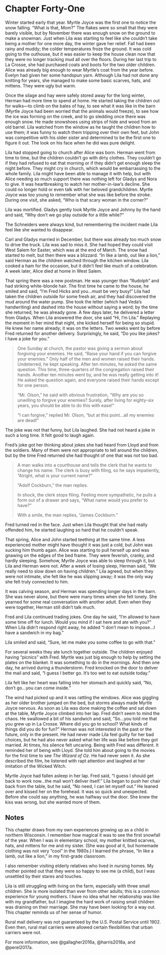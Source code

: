 # Chapter Forty-One

Winter started early that year. Myrtle Joyce was the first one to notice the snow falling. "What is that, Mom?" The flakes were so small that they were barely visible, but by November there was enough snow on the ground to make a snowman. Just when Lila was starting to feel like she couldn't take being a mother for one more day, the winter gave her relief. Fall had been rainy and muddy; the colder temperatures froze the ground. It was cold going to the outhouse, but it was easier to keep the house clean now that they were no longer tracking mud all over the floors. During her last trip to La Crosse, she had purchased coats and boots for the two older children. Alice was already big enough to wear Myrtle's coat from the year before. Evelyn had given her some handspun yarn. Although Lila had not done any knitting for years, she managed to make some basic scarves, hats, and mittens. They were ugly but warm.  

Once the silage and hay were safely stored away for the long winter, Herman had more time to spend at home. He started taking the children out for walks---to climb on the bales of hay, to see what it was like in the barn (Myrtle Joyce had been worried that the animals would freeze), to see how the ice was forming on the creek, and to go sledding once there was enough snow. He made snowshoes using strips of hide and wood from an old barrel. Lila watched from the window as he taught the children how to use them; it was funny to watch them tripping over their own feet, but John was competitive with his older sister and determined to be the first one to figure it out. The look on his face when he did was pure delight.  

Lila had stopped going to church after Alice was born. Herman went from time to time, but the children couldn't go with dirty clothes. They couldn't go if they had refused to eat that morning or if they didn't get enough sleep the night before. They might cry in church, which would be embarrassing to the whole family. Lila might have been able to manage it with help, but with Alice needing so much support there was nothing left for Gladys and Nora to give. It was heartbreaking to watch her mother-in-law's decline. She could no longer hold or even talk with her beloved grandchildren. Myrtle Joyce was too young to remember what she was like before the stroke. During one visit, she asked, "Who is that scary woman in the corner?" 

Lila was mortified. Gladys gently took Myrtle Joyce and Johnny by the hand and said, "Why don't we go play outside for a little while?" 

The Schneiders were always kind, but remembering the incident made Lila feel like she wanted to disappear.  

Carl and Gladys married in December, but there was already too much snow to drive the truck. Lila was sad to miss it. She had hoped they could visit West Salem for Easter, which was at the end of March. The snow had started to melt, but then there was a blizzard. "In like a lamb, out like a lion," said Herman as the children watched through the kitchen window. Lila cooked a ham for the occasion, but it didn't feel like much of a celebration. A week later, Alice died at home in West Salem.  

That spring there was a new postman. He was younger than "Rudolph" and had striking white-blonde hair. The first time he came to the house, he smiled and said, "I'm Fred Hicks and you&hellip;must be very busy!" Lila had taken the children outside for some fresh air, and they had discovered the mud around the water pump. She took the letter (which had Veda's handwriting) and dashed into the house without saying a word; by the time she returned, he was already gone. A few days later, he delivered a letter from Gladys. When Lila answered the door, she said "Hi, I'm Lila." Replaying the moment in her mind that night, she kicked herself for being so stupid. He knew her name already; it was on the letters. Two weeks went by before Fred returned for another delivery. Surprisingly, he said, "Do you like jokes? I have a joke for you."  

> One Sunday at church, the pastor was giving a sermon about forgiving your enemies. He said, "Raise your hand if you can forgive your enemies." Only half of the men and women raised their hands. Undeterred, he kept speaking. After ten minutes, he asked the same question. This time, three-quarters of the congregation raised their hands. Another ten minutes went by, and he was really getting into it! He asked the question again, and everyone raised their hands except for one person. 
>
> "Mr. Olson," he said with obvious frustration, "Why are you so unwilling to forgive your enemies? Surely, after living for eighty-six years, you should be able to do this with ease!" 
>
> "I can forgive," replied Mr. Olson, "but at this point&hellip;all my enemies are dead!" 

The joke was not that funny, but Lila laughed. She had not heard a joke in such a long time. It felt good to laugh again. 

Fred's joke got her thinking about jokes she had heard from Lloyd and from the soldiers. Many of them were not appropriate to tell around the children, but by the time Fred returned she had thought of one that was not too bad.  

> A man walks into a courthouse and tells the clerk that he wants to change his name. The clerk is busy with filing, so he says impatiently, "Alright, what is your current name?" 
>
> "Adolf Cockburn," the man replies. 
>
> In shock, the clerk stops filing. Feeling more sympathetic, he pulls a form out of a drawer and says, "What name would you prefer to have?" 
>
> With a smile, the man replies, "James Cockburn." 

Fred turned red in the face. Just when Lila thought that she had really offended him, he started laughing so hard that he couldn't speak.  

That spring, Alice and John started teething at the same time. A less experienced mother might have thought it was just a cold, but John was sucking him thumb again. Alice was starting to pull herself up and was gnawing on the edges of the bed frame. They were feverish, cranky, and hardly sleeping. Somehow, Myrtle Joyce was able to sleep through it, but Lila and Herman were not. After a week of losing sleep, Herman said, "We really need to slow down on having children." Lila agreed, but when they were not intimate, she felt like he was slipping away; it was the only way she felt truly connected to him.  

It was calving season, and Herman was spending longer days in the barn. She was never alone, but there were many times when she felt lonely. She yearned for some real conversation with another adult. Even when they were together, Herman still didn't talk much.  

Fred and Lila continued trading jokes. One day he said, "I'm allowed to have some time off for lunch. Would you mind if I sat here and ate with you?" When Lila didn't respond right away, he added "I don't mean to impose&hellip;I have a sandwich in my bag." 

Lila smiled and said, "Sure, let me make you some coffee to go with that." 

For several weeks they ate lunch together outside. The children enjoyed having "picnics" with Fred. Myrtle was just big enough to help by setting the plates on the blanket. It was something to do in the mornings. And then one day, he arrived during a thunderstorm. Fred knocked on the door to deliver the mail and said, "I guess I better go. It's too wet to eat outside today." 

Lila felt like her heart was falling into her stomach and quickly said, "No, don't go&hellip;you can come inside."  

The wind had picked up and it was rattling the windows. Alice was giggling as her older brother jumped on the bed, but storms always made Myrtle Joyce nervous. As soon as Lila was done making the coffee and sat down at the table, Myrtle Joyce climbed into her lap. Fred didn't seem to mind the chaos. He swallowed a bit of his sandwich and said, "So&hellip;you told me that you grew up in La Crosse. Where did you go to school? What kinds of things did you do for fun?" Herman was not interested in the past or the future, only in the present. He had never made Lila feel guilty for her bad choices, but he had also never asked what her life was like before they got married. At times, his silence felt uncaring. Being with Fred was different. It reminded her of being with Lloyd. She told him about going to the movies for the first time to see *The Wizard of Oz*. He had never seen it. As she described the film, he listened with rapt attention and laughed at her imitation of the Wicked Witch.  

Myrtle Joyce had fallen asleep in her lap. Fred said, "I guess I should get back to work now&hellip;the mail won't deliver itself." Lila began to push her chair back from the table, but he said, "No need, I can let myself out." He leaned over and kissed her on the forehead. It was so quick and unexpected. Before she could say anything, he was halfway out the door. She knew the kiss was wrong, but she wanted more of them.

## Notes

This chapter draws from my own experiences growing up as a child in northern Wisconsin. I remember how magical it was to see the first snowfall of the year. When I was in elementary school, my mother knitted scarves, hats, and mittens for me and my sister. (She was good at it, but homemade clothing was not very "cool" in the 1980s.) I learned the phrase, "In like a lamb, out like a lion," in my first-grade classroom.  

I also remember visiting elderly relatives who lived in nursing homes. My mother pointed out that they were so happy to see me (a child), but I was unsettled by their stares and touches.  

Lila is still struggling with living on the farm, especially with three small children. She is more isolated than ever from other adults; this is a common experience for young mothers. I have no idea what her relationship was like with my grandfather, but I imagine the hard work of raising small children was draining on their marriage. She may have been looking for a way out. This chapter reminds us of her sense of humor.  

Rural mail delivery was not guaranteed by the U.S. Postal Service until 1902. Even then, rural mail carriers were allowed certain flexibilities that urban carriers were not.  

For more information, see @gallagher2016a, @harris2018a, and @perel2017a.  